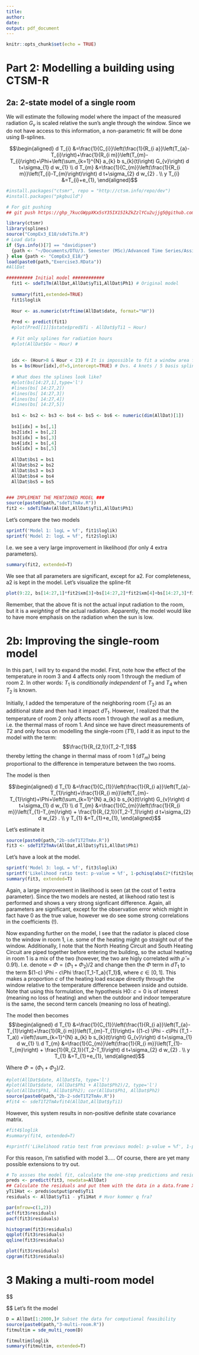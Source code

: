 ```yaml
---
title: 
author:
date: 
output: pdf_document
---
```


```r
knitr::opts_chunk$set(echo = TRUE)
```



# Part 2: Modelling a building using CTSM-R
## 2a: 2-state model of a single room

We will estimate the following model where the impact of the measured radiation $G_v$ is scaled relative the sun's angle through the window. Since we do not have access to this information, a non-parametric fit will be done using B-splines.

$$\begin{aligned} d T_{i} &=\frac{1}{C_{i}}\left(\frac{1}{R_{i a}}\left(T_{a}-T_{i}\right)+\frac{1}{R_{i m}}\left(T_{m}-T_{i}\right)+\Phi+\left(\sum_{k=1}^{N} a_{k} b s_{k}(t)\right) G_{v}\right) d t+\sigma_{1} d w_{1} \\ d T_{m} &=\frac{1}{C_{m}}\left(\frac{1}{R_{i m}}\left(T_{i}-T_{m}\right)\right) d t+\sigma_{2} d w_{2} . \\ y T_{i} &=T_{i}+e_{1}, \end{aligned}$$


```r
#install.packages("ctsmr", repo = "http://ctsm.info/repo/dev")
#install.packages("pkgbuild")

# For git pushing
## git push https://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@github.com/davidripsen/3-Assignment.git

library(ctsmr)
library(splines)
source("CompEx3_E18/sdeTiTm.R")
# Load data
if (Sys.info()[7] == "davidipsen")
  {path <- "~/Documents/DTU/3. Semester (MSc)/Advanced Time Series/Assignments/3-Assignment/CompEx3_E18/"
} else {path <- "CompEx3_E18/"}
load(paste0(path,"Exercise3.RData"))
#AllDat

########## Initial model ############
  fit1 <- sdeTiTm(AllDat,AllDat$yTi1,AllDat$Ph1) # Original model
  
  summary(fit1,extended=TRUE)
  fit1$loglik
  
  Hour <- as.numeric(strftime(AllDat$date, format="%H"))
  
  Pred <- predict(fit1)
  #plot(Pred[[1]]$state$pred$Ti - AllDat$yTi1 ~ Hour)
  
  # Fit only splines for radiation hours
  #plot(AllDat$Gv ~ Hour) #
  
  
  idx <- (Hour>8 & Hour < 23) # It is impossible to fit a window area for the hours without any sun, so we limit the window area estimation to the hours with sun.
  bs = bs(Hour[idx],df=5,intercept=TRUE) # Dvs. 4 knots / 5 basis splines
  
  # What does the splines look like?
  #plot(bs[14:27,1],type='l')
  #lines(bs[ 14:27,2])
  #lines(bs[ 14:27,3])
  #lines(bs[ 14:27,4])
  #lines(bs[ 14:27,5])
  
  bs1 <- bs2 <- bs3 <- bs4 <- bs5 <- bs6 <- numeric(dim(AllDat)[1])
  
  bs1[idx] = bs[,1]
  bs2[idx] = bs[,2]
  bs3[idx] = bs[,3]
  bs4[idx] = bs[,4]
  bs5[idx] = bs[,5]
  
  AllDat$bs1 = bs1
  AllDat$bs2 = bs2
  AllDat$bs3 = bs3
  AllDat$bs4 = bs4
  AllDat$bs5 = bs5


### IMPLEMENT THE MENTIONED MODEL ###
source(paste0(path,"sdeTiTmAv.R"))
fit2 <- sdeTiTmAv(AllDat,AllDat$yTi1,AllDat$Ph1)
```

Let's compare the two models

```r
sprintf('Model 1: logL = %f', fit1$loglik)
sprintf('Model 2: logL = %f', fit2$loglik)
```

I.e. we see a very large improvement in likelihood (for only 4 extra parameters).

```r
summary(fit2, extended=T)
```

We see that all parameters are significant, except for a2. For completeness, a2 is kept in the model. Let's visualize the spline-fit


```r
plot(9:22, bs[14:27,1]*fit2$xm[3]+bs[14:27,2]*fit2$xm[4]+bs[14:27,3]*fit2$xm[5]+bs[14:27,4]*fit2$xm[6]+bs[14:27,5]*fit2$xm[7],type='l')
```

Remember, that the above fit is not the actual input radiation to the room, but it is a *weighting* of the actual radiation. Apparently, the model would like to have more emphasis on the radiation when the sun is low.






# 2b: Improving the single-room model
In this part, I will try to expand the model.
First, note how the effect of the temperature in room 3 and 4 affects only room 1 through the medium of room 2. In other words: $T_1$ is *conditionally independent* of $T_3$ and $T_4$ when $T_2$ is known.

Initially, I added the temperature of the neighboring room ($T_2$) as an additional state and then had it impact $dT_1$. However, I realized that the temperature of room 2 only affects room 1 through *the wall* as a medium, i.e. the thermal mass of room 1. And since we have direct measurements of $T2$ and only focus on modelling the single-room ($T1$), I add it as input to the model with the term: $$\frac{1}{R_{2,1}}(T_2-T_1)$$
thereby letting the change in thermal mass of room 1 ($dT_m$) being proportional to the difference in temperature between the two rooms.

The model is then

$$\begin{aligned} d T_{1} &=\frac{1}{C_{1}}\left(\frac{1}{R_{i a}}\left(T_{a}-T_{1}\right)+\frac{1}{R_{i m}}\left(T_{m}-T_{1}\right)+\Phi+\left(\sum_{k=1}^{N} a_{k} b s_{k}(t)\right) G_{v}\right) d t+\sigma_{1} d w_{1} \\
d T_{m} &=\frac{1}{C_{m}}\left(\frac{1}{R_{i m}}\left(T_{1}-T_{m}\right) + \frac{1}{R_{2,1}}(T_2-T_1)\right) d t+\sigma_{2} d w_{2} . \\ y T_{1} &=T_{1}+e_{1}, \end{aligned}$$

Let's estimate it
```r
source(paste0(path,"2b-sdeT1T2TmAv.R"))
fit3 <- sdeT1T2TmAv(AllDat,AllDat$yTi1,AllDat$Ph1)
```

Let's have a look at the model.
```r
sprintf('Model 3: logL = %f', fit3$loglik)
sprintf('Likelihood ratio test: p-value = %f', 1-pchisq(abs(2*(fit2$loglik - fit3$loglik)),1))
summary(fit3, extended=T)
```

Again, a large improvement in likelihood is seen (at the cost of 1 extra parameter). Since the two models are nested, at likehood ratio test is performed and shows a very strong signficant difference. Again, all parameters are significant, except for the observation error which might in fact have 0 as the true value, however we do see some strong correlations in the coefficients (!).

Now expanding further on the model, I see that the radiator is placed close to the window in room 1, i.e. some of the heating might go straight out of the window. Additionally, I note that the North Heating Circuit and South Heating Circuit are piped together before entering the building, so the actual heating in room 1 is a mix of the two (however, the two are higly correlated with $\hat{\rho} = 0.91$). I.e. denote = $\Phi = (\Phi_1+\Phi_2)/2$ and change then the $\Phi$ term in $dT_1$ to the term $(1-c) \Phi - c\Phi \frac{T_1-T_a}{T_1}$, where $c \in [0,1]$. This makes a proportion $c$ of the heating load escape directly through the window relative to the temperature difference\footnote{I would have liked it to be a ratio instead of difference, but that makes it much harder for CTSM to solve.} between inside and outside\footnote{The meaning of $T_a$ is not explicit from the assignment. From plots I've concluded to assume it to be the outside temperature.}. Note that using this formulation, the hypothesis H0: $c=0$  is of interest (meaning no loss of heating) and when the outdoor and indoor temperature is the same, the second term cancels (meaning no loss of heating).

The model then becomes
$$\begin{aligned} d T_{1} &=\frac{1}{C_{1}}\left(\frac{1}{R_{i a}}\left(T_{a}-T_{1}\right)+\frac{1}{R_{i m}}\left(T_{m}-T_{1}\right)+ ((1-c) \Phi - c\Phi (T_1 - T_a)) +\left(\sum_{k=1}^{N} a_{k} b s_{k}(t)\right) G_{v}\right) d t+\sigma_{1} d w_{1} \\
d T_{m} &=\frac{1}{C_{m}}\left(\frac{1}{R_{i m}}\left(T_{1}-T_{m}\right) + \frac{1}{R_{2,1}}(T_2-T_1)\right) d t+\sigma_{2} d w_{2} . \\ y T_{1} &=T_{1}+e_{1}, \end{aligned}$$

Where $\Phi = (\Phi_1+\Phi_2)/2$.

```r
#plot(AllDat$date, AllDat$Ta, type='l')
#plot(AllDat$date, (AllDat$Ph1 + AllDat$Ph2)/2, type='l')
#plot(AllDat$Ph1, AllDat$Ph2); cor(AllDat$Ph1, AllDat$Ph2)
source(paste0(path,"2b-2-sdeT1T2TmAv.R"))
#fit4 <- sdeT1T2TmAvfit4(AllDat,AllDat$yTi1)
```

However, this system results in non-positive definite state covariance matrix.

```r
#fit4$loglik
#summary(fit4, extended=T)

#sprintf('Likelihood ratio test from previous model: p-value = %f', 1-pchisq(-2*(fit3$loglik - fit4$loglik),1))
```


For this reason, I'm satisfied with model 3..... Of course, there are yet many possible extensions to try out.

```r
# To assses the model fit, calculate the one-step predictions and residuals. Do residual analysis for model validation.
preds <- predict(fit3, newdata=AllDat)
## Calculate the residuals and put them with the data in a data.frame X
yTi1Hat <- preds$output$pred$yTi1
residuals <- AllDat$yTi1 - yTi1Hat # Hvor kommer q fra?

par(mfrow=c(1,2)) 
acf(fit3$residuals)
pacf(fit3$residuals)

histogram(fit3$residuals)
qqplot(fit3$residuals)
qqline(fit3$residuals)

plot(fit3$residuals)
cpgram(fit3$residuals)
```








# 3 Making a multi-room model

$$
\begin{aligned} d T_{1} &=\frac{1}{C_{i}}\left(\frac{1}{R_{i a}}\left(T_{a}-T_{1}\right)+\frac{1}{R_{i m}}\left(T_{1m}-T_{1}\right)+\Phi+ A_w G_{v}\right) d t+\sigma_{1} d w_{1,1} \\

d T_{1m} &=\frac{1}{C_{m}}\left(\frac{1}{R_{i m}}\left(T_{1}-T_{1m}\right) + \frac{1}{R_{iw}}(T_2-T_1)\right) d t+\sigma_{2} d w_{1,2} . \\


d T_{2} &=\frac{1}{C_{i}}\left(\frac{1}{R_{i m}}\left(T_{2m}-T_{2}\right)+\Phi\right) d t+\sigma_{1} d w_{2,1} \\

d T_{2m} &=\frac{1}{C_{m}}\left(\frac{1}{R_{i m}}\left(T_{2}-T_{2m}\right) + \frac{1}{R_{iw}}(T_1-T_2) + \frac{1}{R_{iw}}(T_3-T_2)\right) d t+\sigma_{2} d w_{2,2} . \\

d T_{3} &=\frac{1}{C_{i}}\left(\frac{1}{R_{i m}}\left(T_{3m}-T_{3}\right) + \Phi\right) d t+\sigma_{1} d w_{3,1} \\

d T_{3m} &=\frac{1}{C_{m}}\left(\frac{1}{R_{i m}}\left(T_{3}-T_{3m}\right) + \frac{1}{R_{iw}}(T_2-T_3) + \frac{1}{R_{iw}}(T_4-T_3) \right) d t+\sigma_{2} d w_{3,2} . \\


d T_{4} &=\frac{1}{C_{i}}\left(\frac{1}{R_{i a}}\left(T_{a}-T_{4}\right)+\frac{1}{R_{i m}}\left(T_{4m}-T_{4}\right)+\Phi+ A_w G_{v}\right) d t+\sigma_{1} d w_{4,1} \\

d T_{4m} &=\frac{1}{C_{m}}\left(\frac{1}{R_{i m}}\left(T_{4}-T_{4m}\right) + \frac{1}{R_{iw}}(T_3-T_4)\right) d t+\sigma_{2} d w_{4,2} . \\

\forall_{i \in \{1,2,3,4\}} y T_{i} &=T_{i}+e_{i} \end{aligned}
$$
Let's fit the model


```r
D = AllDat[1:2000,]# Subset the data for computional feasibility
source(paste0(path,"3-multi-room.R"))
fitmultim = sde_multi_room(D)
```

```r
fitmultim$loglik
summary(fitmultim, extended=T)
```



